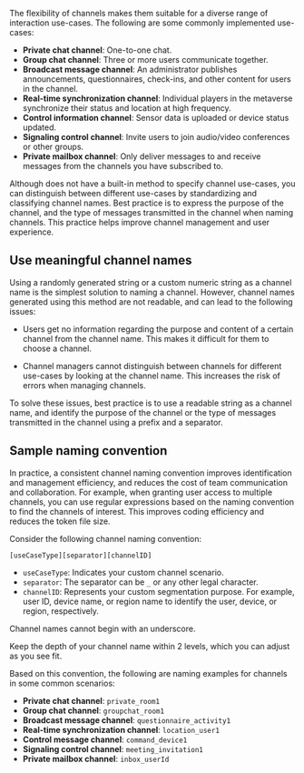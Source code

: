 
The flexibility of <Vg k="SIG" /> channels makes them suitable for a diverse range of interaction use-cases. The following are some commonly implemented use-cases:

- **Private chat channel**: One-to-one chat.
- **Group chat channel**: Three or more users communicate together.
- **Broadcast message channel**: An administrator publishes announcements, questionnaires, check-ins, and other content for users in the channel.
- **Real-time synchronization channel**: Individual players in the metaverse synchronize their status and location at high frequency.
- **Control information channel**: Sensor data is uploaded or device status updated.
- **Signaling control channel**: Invite users to join audio/video conferences or other groups.
- **Private mailbox channel**: Only deliver messages to and receive messages from the channels you have subscribed to.

Although <Vg k="SIG" /> does not have a built-in method to specify channel use-cases, you can distinguish between different use-cases by standardizing and classifying channel names. Best practice is to express the purpose of the channel, and the type of messages transmitted in the channel when naming channels. This practice helps improve channel management and user experience.

## Use meaningful channel names

Using a randomly generated string or a custom numeric string as a channel name is the simplest solution to naming a channel. However, channel names generated using this method are not readable, and can lead to the following issues:

- Users get no information regarding the purpose and content of a certain channel from the channel name. This makes it difficult for them to choose a channel.

- Channel managers cannot distinguish between channels for different use-cases by looking at the channel name. This increases the risk of errors when managing channels.

To solve these issues, best practice is to use a readable string as a channel name, and identify the purpose of the channel or the type of messages transmitted in the channel using a prefix and a separator. 

## Sample naming convention

In practice, a consistent channel naming convention improves identification and management efficiency, and reduces the cost of team communication and collaboration. For example, when granting user access to multiple channels, you can use regular expressions based on the naming convention to find the channels of interest. This improves coding efficiency and reduces the token file size.

Consider the following channel naming convention:

`[useCaseType][separator][channelID]`

- `useCaseType`: Indicates your custom channel scenario.
- `separator`: The separator can be `_` or any other legal character.
- `channelID`: Represents your custom segmentation purpose. For example, user ID, device name, or region name to identify the user, device, or region, respectively.

<Admonition type="caution" title="Important">
  Channel names cannot begin with an underscore.
</Admonition>

Keep the depth of your channel name within 2 levels, which you can adjust as you see fit.

Based on this convention, the following are naming examples for channels in some common scenarios:

- **Private chat channel**: `private_room1`
- **Group chat channel**: `groupchat_room1`
- **Broadcast message channel**: `questionnaire_activity1`
- **Real-time synchronization channel**: `location_user1`
- **Control message channel**: `command_device1`
- **Signaling control channel**: `meeting_invitation1`
- **Private mailbox channel**: `inbox_userId`
